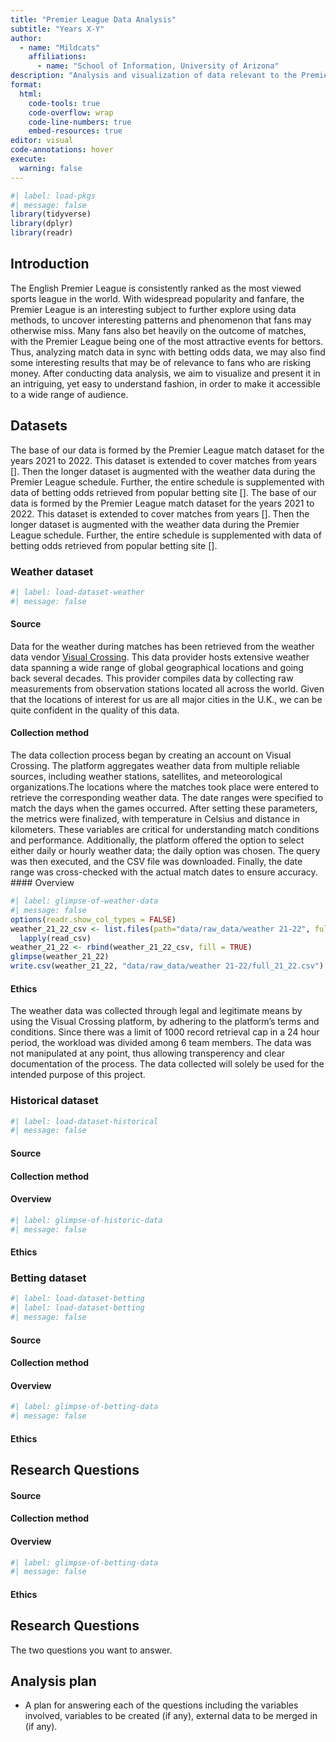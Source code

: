```yaml
---
title: "Premier League Data Analysis"
subtitle: "Years X-Y"
author: 
  - name: "Mildcats"
    affiliations:
      - name: "School of Information, University of Arizona"
description: "Analysis and visualization of data relevant to the Premier League"
format:
  html:
    code-tools: true
    code-overflow: wrap
    code-line-numbers: true
    embed-resources: true
editor: visual
code-annotations: hover
execute:
  warning: false
---
```


```r
#| label: load-pkgs
#| message: false
library(tidyverse)
library(dplyr)
library(readr)
```

## Introduction

The English Premier League is consistently ranked as the most viewed sports league in the world. With widespread popularity and fanfare, the Premier League is an interesting subject to further explore using data methods, to uncover interesting patterns and phenomenon that fans may otherwise miss. Many fans also bet heavily on the outcome of matches, with the Premier League being one of the most attractive events for bettors. Thus, analyzing match data in sync with betting odds data, we may also find some interesting results that may be of relevance to fans who are risking money. After conducting data analysis, we aim to visualize and present it in an intriguing, yet easy to understand fashion, in order to make it accessible to a wide range of audience.

## Datasets

The base of our data is formed by the Premier League match dataset for the years 2021 to 2022. This dataset is extended to cover matches from years \[\]. Then the longer dataset is augmented with the weather data during the Premier League schedule. Further, the entire schedule is supplemented with data of betting odds retrieved from popular betting site \[\]. The base of our data is formed by the Premier League match dataset for the years 2021 to 2022. This dataset is extended to cover matches from years \[\]. Then the longer dataset is augmented with the weather data during the Premier League schedule. Further, the entire schedule is supplemented with data of betting odds retrieved from popular betting site \[\].

### Weather dataset

```r
#| label: load-dataset-weather
#| message: false
```

#### Source

Data for the weather during matches has been retrieved from the weather data vendor [Visual Crossing](https://www.visualcrossing.com/weather-data). This data provider hosts extensive weather data spanning a wide range of global geographical locations and going back several decades. This provider compiles data by collecting raw measurements from observation stations located all across the world. Given that the locations of interest for us are all major cities in the U.K., we can be quite confident in the quality of this data.

#### Collection method

The data collection process began by creating an account on Visual Crossing. The platform aggregates weather data from multiple reliable sources, including weather stations, satellites, and meteorological organizations.The locations where the matches took place were entered to retrieve the corresponding weather data. The date ranges were specified to match the days when the games occurred. After setting these parameters, the metrics were finalized, with temperature in Celsius and distance in kilometers. These variables are critical for understanding match conditions and performance. Additionally, the platform offered the option to select either daily or hourly weather data; the daily option was chosen. The query was then executed, and the CSV file was downloaded. Finally, the date range was cross-checked with the actual match dates to ensure accuracy.\
\#### Overview

```r
#| label: glimpse-of-weather-data
#| message: false
options(readr.show_col_types = FALSE)
weather_21_22_csv <- list.files(path="data/raw_data/weather 21-22", full.names = TRUE) %>% 
  lapply(read_csv)
weather_21_22 <- rbind(weather_21_22_csv, fill = TRUE)
glimpse(weather_21_22)
write.csv(weather_21_22, "data/raw_data/weather 21-22/full_21_22.csv")
```

#### Ethics

The weather data was collected through legal and legitimate means by using the Visual Crossing platform, by adhering to the platform's terms and conditions. Since there was a limit of 1000 record retrieval cap in a 24 hour period, the workload was divided among 6 team members. The data was not manipulated at any point, thus allowing transperency and clear documentation of the process. The data collected will solely be used for the intended purpose of this project.

### Historical dataset

```r
#| label: load-dataset-historical
#| message: false
```

#### Source

#### Collection method

#### Overview

```r
#| label: glimpse-of-historic-data
#| message: false
```

#### Ethics

### Betting dataset

```r
#| label: load-dataset-betting
#| label: load-dataset-betting
#| message: false
```

#### Source

#### Collection method

#### Overview

```r
#| label: glimpse-of-betting-data
#| message: false
```

#### Ethics

## Research Questions

#### Source

#### Collection method

#### Overview

```r
#| label: glimpse-of-betting-data
#| message: false
```

#### Ethics

## Research Questions

The two questions you want to answer.

## Analysis plan

-   A plan for answering each of the questions including the variables involved, variables to be created (if any), external data to be merged in (if any).
